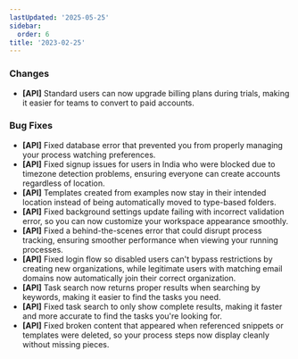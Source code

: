 ```yaml
---
lastUpdated: '2025-05-25'
sidebar:
  order: 6
title: '2023-02-25'
---
```


### Changes

- **[API]** Standard users can now upgrade billing plans during trials, making it easier for teams to convert to paid accounts.

### Bug Fixes

- **[API]** Fixed database error that prevented you from properly managing your process watching preferences.
- **[API]** Fixed signup issues for users in India who were blocked due to timezone detection problems, ensuring everyone can create accounts regardless of location.
- **[API]** Templates created from examples now stay in their intended location instead of being automatically moved to type-based folders.
- **[API]** Fixed background settings update failing with incorrect validation error, so you can now customize your workspace appearance smoothly.
- **[API]** Fixed a behind-the-scenes error that could disrupt process tracking, ensuring smoother performance when viewing your running processes.
- **[API]** Fixed login flow so disabled users can't bypass restrictions by creating new organizations, while legitimate users with matching email domains now automatically join their correct organization.
- **[API]** Task search now returns proper results when searching by keywords, making it easier to find the tasks you need.
- **[API]** Fixed task search to only show complete results, making it faster and more accurate to find the tasks you're looking for.
- **[API]** Fixed broken content that appeared when referenced snippets or templates were deleted, so your process steps now display cleanly without missing pieces.
